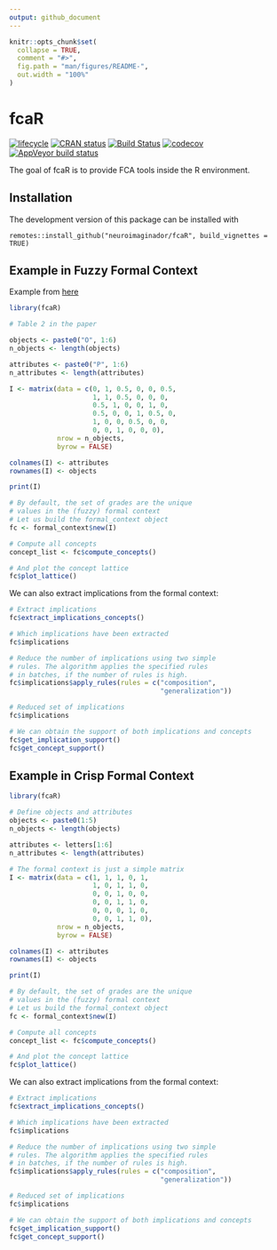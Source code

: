 ```yaml
---
output: github_document
---
```


<!-- README.md is generated from README.Rmd. Please edit that file -->

```r
knitr::opts_chunk$set(
  collapse = TRUE,
  comment = "#>",
  fig.path = "man/figures/README-",
  out.width = "100%"
)
```
# fcaR

<!-- badges: start -->
[![lifecycle](https://img.shields.io/badge/lifecycle-maturing-blue.svg)](https://www.tidyverse.org/lifecycle/#maturing)
[![CRAN status](https://www.r-pkg.org/badges/version/fcaR)](https://cran.r-project.org/package=fcaR)
[![Build Status](https://travis-ci.com/neuroimaginador/fcaR.svg?token=MLhMMg8zTrQjhhSXhmgz&branch=master)](https://travis-ci.com/neuroimaginador/fcaR)
[![codecov](https://codecov.io/gh/neuroimaginador/fcaR/branch/master/graph/badge.svg?token=8ujvQdrzUI)](https://codecov.io/gh/neuroimaginador/fcaR)
[![AppVeyor build status](https://ci.appveyor.com/api/projects/status/github/neuroimaginador/fcaR?branch=master&svg=true)](https://ci.appveyor.com/project/neuroimaginador/fcaR)
<!-- badges: end -->

The goal of fcaR is to provide FCA tools inside the R environment.

## Installation

The development version of this package can be installed with

```
remotes::install_github("neuroimaginador/fcaR", build_vignettes = TRUE)
```

## Example in Fuzzy Formal Context

Example from [here](https://www.sciencedirect.com/science/article/pii/S1877705812021418)

```r

library(fcaR)

# Table 2 in the paper

objects <- paste0("O", 1:6)
n_objects <- length(objects)

attributes <- paste0("P", 1:6)
n_attributes <- length(attributes)

I <- matrix(data = c(0, 1, 0.5, 0, 0, 0.5,
                     1, 1, 0.5, 0, 0, 0,
                     0.5, 1, 0, 0, 1, 0,
                     0.5, 0, 0, 1, 0.5, 0,
                     1, 0, 0, 0.5, 0, 0,
                     0, 0, 1, 0, 0, 0),
            nrow = n_objects,
            byrow = FALSE)

colnames(I) <- attributes
rownames(I) <- objects

print(I)
```

```r
# By default, the set of grades are the unique
# values in the (fuzzy) formal context
# Let us build the formal_context object
fc <- formal_context$new(I)

# Compute all concepts
concept_list <- fc$compute_concepts()

# And plot the concept lattice
fc$plot_lattice()
```

We can also extract implications from the formal context:
```r
# Extract implications
fc$extract_implications_concepts()

# Which implications have been extracted
fc$implications

# Reduce the number of implications using two simple
# rules. The algorithm applies the specified rules
# in batches, if the number of rules is high.
fc$implications$apply_rules(rules = c("composition",
                                      "generalization"))

# Reduced set of implications
fc$implications

# We can obtain the support of both implications and concepts
fc$get_implication_support()
fc$get_concept_support()
```


## Example in Crisp Formal Context

```r

library(fcaR)

# Define objects and attributes
objects <- paste0(1:5)
n_objects <- length(objects)

attributes <- letters[1:6]
n_attributes <- length(attributes)

# The formal context is just a simple matrix
I <- matrix(data = c(1, 1, 1, 0, 1,
                     1, 0, 1, 1, 0,
                     0, 0, 1, 0, 0,
                     0, 0, 1, 1, 0,
                     0, 0, 0, 1, 0,
                     0, 0, 1, 1, 0),
            nrow = n_objects,
            byrow = FALSE)

colnames(I) <- attributes
rownames(I) <- objects

print(I)
```

```r
# By default, the set of grades are the unique
# values in the (fuzzy) formal context
# Let us build the formal_context object
fc <- formal_context$new(I)

# Compute all concepts
concept_list <- fc$compute_concepts()

# And plot the concept lattice
fc$plot_lattice()
```

We can also extract implications from the formal context:
```r
# Extract implications
fc$extract_implications_concepts()

# Which implications have been extracted
fc$implications

# Reduce the number of implications using two simple
# rules. The algorithm applies the specified rules
# in batches, if the number of rules is high.
fc$implications$apply_rules(rules = c("composition",
                                      "generalization"))

# Reduced set of implications
fc$implications

# We can obtain the support of both implications and concepts
fc$get_implication_support()
fc$get_concept_support()
```

